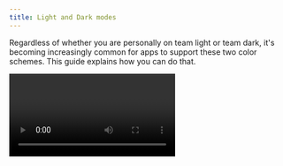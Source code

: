 ```yaml
---
title: Light and Dark modes
---
```



Regardless of whether you are personally on team light or team dark, it's becoming increasingly common for apps to support these two color schemes. This guide explains how you can do that.

<Video file="guides/color-schemes.mp4" spaceAfter={30} />

## Configuration

Both managed and bare projects for iOS and Android require additional configuration to support switching between light and dark mode. No additional configuration is required for web.

### Managed projects

Configure your supported appearance styles in **app.json** / **app.config.js** with the `userInterfaceStyle` key. You can also configure specific platform to support different appearance styles by setting either `android.userInterfaceStyle` or `ios.userInterfaceStyle` to preferred value.

The available options are: `automatic` (follow system appearance settings and notify about any change user makes), `light` (restrict app to support light theme only), and `dark` (restrict app to support dark theme only). If this key is absent, the app will default to the `light` style.

Example **app.json** configuration:

```json
{
  "expo": {
    "userInterfaceStyle": "automatic"
  }
}
```

In EAS Build and custom development builds you'll need to install the native module `expo-system-ui` otherwise the `userInterfaceStyle` property will be ignored. Running `expo config --type introspect` will warn if the project is misconfigured:

```
» android: userInterfaceStyle: Install expo-system-ui in your project to enable this feature.
```

### Bare projects

#### iOS configuration

You can configure supported styles with the [UIUserInterfaceStyle](https://developer.apple.com/documentation/bundleresources/information_property_list/uiuserinterfacestyle) key in your app **Info.plist**. Use `Automatic` to support both light and dark modes.

#### Android configuration

> Appearance locking requires `react-native@0.63.3` to work correctly.

Ensure that the `uiMode` flag is present on your `MainActivity` (and any other activities where this behavior is desired) in **AndroidManifest.xml**:

```xml
<activity
...
android:configChanges="keyboard|keyboardHidden|orientation|screenSize|uiMode">
```

Implement the `onConfigurationChanged` method in **MainActivity.java** (`react-native@0.63.3` don't need this):

```java
import android.content.Intent; // <--- import
import android.content.res.Configuration; // <--- import
public class MainActivity extends ReactActivity {
  ......
  @Override
  public void onConfigurationChanged(Configuration newConfig) {
    super.onConfigurationChanged(newConfig);
    Intent intent = new Intent("onConfigurationChanged");
    intent.putExtra("newConfig", newConfig);
    sendBroadcast(intent);
  }
  ......
}
```

## Detecting the color scheme

To detect the color scheme in our application, we can use `Appearance` and/or `useColorScheme` from `react-native`:

```js
import { Appearance, useColorScheme } from 'react-native';
```

You will probably want to use the `useColorScheme()` hook:

```js
function MyComponent() {
  let colorScheme = useColorScheme();

  if (colorScheme === 'dark') {
    // render some dark thing
  } else {
    // render some light thing
  }
}
```

In some cases, you may find it helpful to get the current color scheme imperatively with `Appearance.getColorScheme()` and/or listen to changes with `Appearance.addChangeListener`. [Read more](/versions/latest/react-native/appearance.md).

## Example

> Don't forget to configure your project to support automatic color scheme as described above in [Configuration](#configuration).

<SnackInline label="useColorScheme example" dependencies={['expo-status-bar']}>

```jsx
import React from 'react';
import { Text, StyleSheet, View, useColorScheme } from 'react-native';
import { StatusBar } from 'expo-status-bar'; // automatically switches bar style based on theme!

export default function App() {
  const colorScheme = useColorScheme();

  const themeTextStyle = colorScheme === 'light' ? styles.lightThemeText : styles.darkThemeText;
  const themeContainerStyle =
    colorScheme === 'light' ? styles.lightContainer : styles.darkContainer;

  return (
    <View style={[styles.container, themeContainerStyle]}>
      <Text style={[styles.text, themeTextStyle]}>Color scheme: {colorScheme}</Text>
      <StatusBar />
    </View>
  );
}

const styles = StyleSheet.create({
  container: {
    flex: 1,
    alignItems: 'center',
    justifyContent: 'center',
  },
  lightContainer: {
    backgroundColor: '#d0d0c0',
  },
  darkContainer: {
    backgroundColor: '#242c40',
  },
  lightThemeText: {
    color: '#242c40',
  },
  darkThemeText: {
    color: '#d0d0c0',
  },
});
```

</SnackInline>

## Tips

While you're developing, you may want to change your simulator's or device's appearance.

- If working with an iOS emulator locally, you can use the `command` + `shift` + `a` shortcut to toggle between light and dark mode.
- If using an Android Emulator, you can run `adb shell "cmd uimode night yes"` to enable dark mode, and `adb shell "cmd uimode night no"` to disable dark mode.
- If using a real device or an Android Emulator, you can toggle the system dark mode setting in the device's settings.
- [Snack](https://snack.expo.dev) is locked to light mode.
